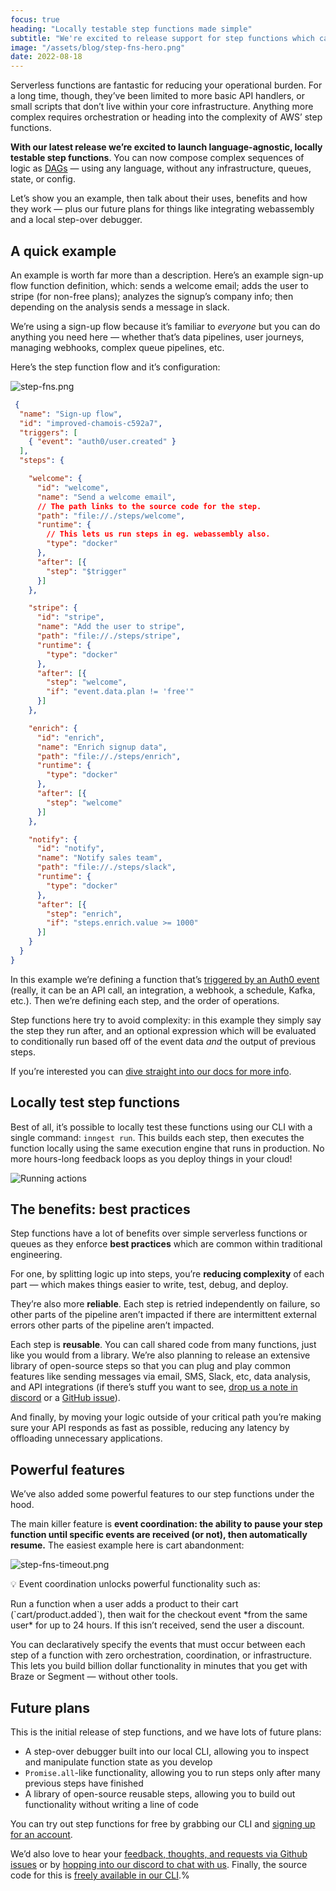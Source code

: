 ```yaml
---
focus: true
heading: "Locally testable step functions made simple"
subtitle: "We're excited to release support for step functions which can run any language, all locally testable."
image: "/assets/blog/step-fns-hero.png"
date: 2022-08-18
---
```


Serverless functions are fantastic for reducing your operational burden. For a long time, though, they’ve been limited to more basic API handlers, or small scripts that don’t live within your core infrastructure.  Anything more complex requires orchestration or heading into the complexity of AWS’ step functions.

**With our latest release we’re excited to launch language-agnostic, locally testable step functions**.  You can now compose complex sequences of logic as [DAGs](https://en.wikipedia.org/wiki/Directed_acyclic_graph) — using any language, without any infrastructure, queues, state, or config.

Let’s show you an example, then talk about their uses, benefits and how they work — plus our future plans for things like integrating webassembly and a local step-over debugger.

## A quick example

An example is worth far more than a description.  Here’s an example sign-up flow function definition, which: sends a welcome email;  adds the user to stripe (for non-free plans);  analyzes the signup’s company info;  then depending on the analysis sends a message in slack.

We’re using a sign-up flow because it’s familiar to *everyone* but you can do anything you need here — whether that’s data pipelines, user journeys, managing webhooks, complex queue pipelines, etc.

Here’s the step function flow and it’s configuration:

![step-fns.png](/assets/blog/step-fns.png)

```json
 {
  "name": "Sign-up flow",
  "id": "improved-chamois-c592a7",
  "triggers": [
    { "event": "auth0/user.created" }
  ],
  "steps": {

    "welcome": {
      "id": "welcome",
      "name": "Send a welcome email",
      // The path links to the source code for the step.
      "path": "file://./steps/welcome",
      "runtime": {
        // This lets us run steps in eg. webassembly also.
        "type": "docker"
      },
      "after": [{
        "step": "$trigger"
      }]
    },

    "stripe": {
      "id": "stripe",
      "name": "Add the user to stripe",
      "path": "file://./steps/stripe",
      "runtime": {
        "type": "docker"
      },
      "after": [{
        "step": "welcome",
        "if": "event.data.plan != 'free'"
      }]
    },

    "enrich": {
      "id": "enrich",
      "name": "Enrich signup data",
      "path": "file://./steps/enrich",
      "runtime": {
        "type": "docker"
      },
      "after": [{
        "step": "welcome"
      }]
    },

    "notify": {
      "id": "notify",
      "name": "Notify sales team",
      "path": "file://./steps/slack",
      "runtime": {
        "type": "docker"
      },
      "after": [{
        "step": "enrich",
        "if": "steps.enrich.value >= 1000"
      }]
    }
  }
}
```

In this example we’re defining a function that’s [triggered by an Auth0 event](https://www.inngest.com/docs/functions/introduction#the-trigger) (really, it can be an API call, an integration, a webhook, a schedule, Kafka, etc.).  Then we’re defining each step, and the order of operations.

Step functions here try to avoid complexity:  in this example they simply say the step they run after, and an optional expression which will be evaluated to conditionally run based off of the event data *and* the output of previous steps.

If you’re interested you can [dive straight into our docs for more info](https://www.inngest.com/docs/functions/step-functions).

## Locally test step functions

Best of all, it’s possible to locally test these functions using our CLI with a single command: `inngest run`.  This builds each step, then executes the function locally using the same execution engine that runs in production.  No more hours-long feedback loops as you deploy things in your cloud!

![Running actions](/assets/docs/inngest-run/replay-generated.gif)

## The benefits:  best practices

Step functions have a lot of benefits over simple serverless functions or queues as they enforce **best practices** which are common within traditional engineering.

For one, by splitting logic up into steps, you’re **reducing complexity** of each part — which makes things easier to write, test, debug, and deploy.

They’re also more **reliable**.  Each step is retried independently on failure, so other parts of the pipeline aren’t impacted if there are intermittent external errors other parts of the pipeline aren’t impacted.

Each step is **reusable**.  You can call shared code from many functions, just like you would from a library.  We’re also planning to release an extensive library of open-source steps so that you can plug and play common features like sending messages via email, SMS, Slack, etc, data analysis, and API integrations (if there’s stuff you want to see, [drop us a note in discord](/discord) or a [GitHub issue](https://github.com/inngest/inngest/issues)).

And finally, by moving your logic outside of your critical path you’re making sure your API responds as fast as possible, reducing any latency by offloading unnecessary applications.

## Powerful features

We’ve also added some powerful features to our step functions under the hood.

The main killer feature is **event coordination:  the ability to pause your step function until specific events are received (or not), then automatically resume.**  The easiest example here is cart abandonment:

![step-fns-timeout.png](/assets/blog/step-fns-timeout.png)

<aside>
<p>💡 Event coordination unlocks powerful functionality such as:</p>

<p>Run a function when a user adds a product to their cart (`cart/product.added`), then wait for the checkout event *from the same user* for up to 24 hours.  If this isn’t received, send the user a discount.</p>

</aside>

You can declaratively specify the events that must occur between each step of a function with zero orchestration, coordination, or infrastructure.  This lets you build billion dollar functionality in minutes that you get with Braze or Segment — without other tools.

## Future plans

This is the initial release of step functions, and we have lots of future plans:

- A step-over debugger built into our local CLI, allowing you to inspect and manipulate function state as you develop
- `Promise.all`-like functionality, allowing you to run steps only after many previous steps have finished
- A library of open-source reusable steps, allowing you to build out functionality without writing a line of code

You can try out step functions for free by grabbing our CLI and [signing up for an account](https://www.inngest.com/sign-up?ref=step-fns-post).

We’d also love to hear your [feedback, thoughts, and requests via Github issues](https://www.github.com/inngest/inngest) or by [hopping into our discord to chat with us](/discord).  Finally, the source code for this is [freely available in our CLI](https://www.github.com/inngest/inngest).%


